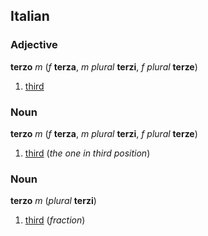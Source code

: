 ==Italian==
===Adjective===
'''terzo''' ''m'' (''f'' '''terza''', ''m plural'' '''terzi''', ''f plural'' '''terze''')

#[[third]]

===Noun===
'''terzo''' ''m'' (''f'' '''terza''', ''m plural'' '''terzi''', ''f plural'' '''terze''')

#[[third]] (''the one in third position'')

===Noun===
'''terzo''' ''m'' (''plural'' '''terzi''')

#[[third]] (''fraction'')